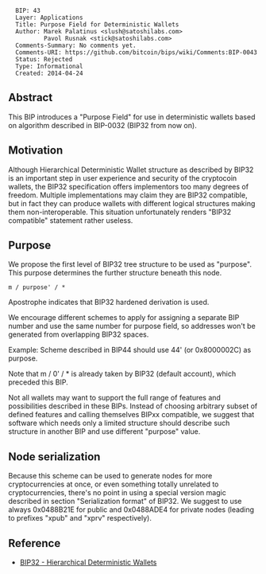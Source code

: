 <pre>
  BIP: 43
  Layer: Applications
  Title: Purpose Field for Deterministic Wallets
  Author: Marek Palatinus <slush@satoshilabs.com>
          Pavol Rusnak <stick@satoshilabs.com>
  Comments-Summary: No comments yet.
  Comments-URI: https://github.com/bitcoin/bips/wiki/Comments:BIP-0043
  Status: Rejected
  Type: Informational
  Created: 2014-04-24
</pre>

==Abstract==

This BIP introduces a "Purpose Field" for use in deterministic wallets
based on algorithm described in BIP-0032 (BIP32 from now on).

==Motivation==

Although Hierarchical Deterministic Wallet structure as described by BIP32
is an important step in user experience and security of the cryptocoin wallets,
the BIP32 specification offers implementors too many degrees of freedom.
Multiple implementations may claim they are BIP32 compatible, but in fact
they can produce wallets with different logical structures making them
non-interoperable. This situation unfortunately renders "BIP32 compatible"
statement rather useless.


==Purpose==

We propose the first level of BIP32 tree structure to be used as "purpose".
This purpose determines the further structure beneath this node.

<pre>
m / purpose' / *
</pre>

Apostrophe indicates that BIP32 hardened derivation is used.

We encourage different schemes to apply for assigning a separate BIP number
and use the same number for purpose field, so addresses won't be generated
from overlapping BIP32 spaces.

Example: Scheme described in BIP44 should use 44' (or 0x8000002C) as purpose.

Note that m / 0' / * is already taken by BIP32 (default account), which
preceded this BIP.

Not all wallets may want to support the full range of features and possibilities
described in these BIPs. Instead of choosing arbitrary subset of defined features
and calling themselves BIPxx compatible, we suggest that software which needs
only a limited structure should describe such structure in another BIP and use
different "purpose" value.


==Node serialization==

Because this scheme can be used to generate nodes for more cryptocurrencies
at once, or even something totally unrelated to cryptocurrencies, there's no
point in using a special version magic described in section "Serialization
format" of BIP32. We suggest to use always 0x0488B21E for public and 0x0488ADE4
for private nodes (leading to prefixes "xpub" and "xprv" respectively).

==Reference==

* [[bip-0032.mediawiki|BIP32 - Hierarchical Deterministic Wallets]]
